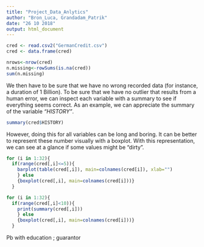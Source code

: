 ```yaml
---
title: "Project_Data_Anlytics"
author: "Bron_Luca, Grandadam_Patrik"
date: "26 10 2018"
output: html_document
---
```


```r
cred <- read.csv2("GermanCredit.csv")
cred <- data.frame(cred)
```


```r
nrows<-nrow(cred)
n.missing<-rowSums(is.na(cred))
sum(n.missing)
```

We then have to be sure that we have no wrong recorded data (for instance, a duration of 1 Billion). To be sure that we have no outlier that results from a human error, we can inspect each variable with a summary to see if everything seems correct.
As an example, we can appreciate the summary of the variable *"HISTORY"*.

```r
summary(cred$HISTORY)
```

However, doing this for all variables can be long and boring. It can be better to represent these number visually with a boxplot. With this representation, we can see at a glance if some values might be "dirty".



```r

for (i in 1:32){
  if(range(cred[,i]<=5)){
    barplot(table(cred[,i]), main=colnames(cred[i]), xlab="")
    } else
    {boxplot(cred[,i], main=colnames(cred[i]))}
  }
```

```r
for (i in 1:32){
  if(range(cred[,i]<10)){
    print(summary(cred[,i]))
    } else
    {boxplot(cred[,i], main=colnames(cred[i]))}
  }
```


Pb with education ; guarantor












